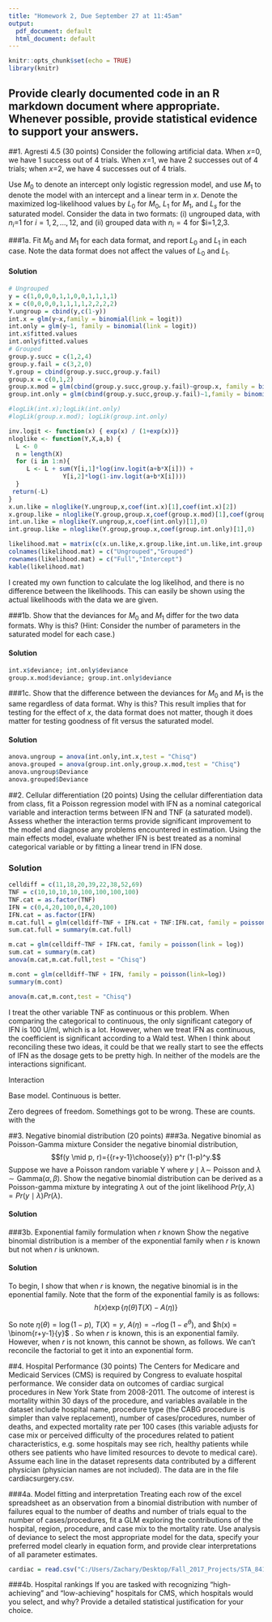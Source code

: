 ```yaml
---
title: "Homework 2, Due September 27 at 11:45am"
output:
  pdf_document: default
  html_document: default
---
```


```r
knitr::opts_chunk$set(echo = TRUE)
library(knitr)
```

## Provide clearly documented code in an R markdown document where appropriate. Whenever possible, provide statistical evidence to support your answers.


##1. Agresti 4.5 (30 points)
Consider the following artificial data. When $x$=0, we have 1 success out of 4 trials. When $x$=1, we have 2 successes out of 4 trials; when $x$=2, we have 4 successes out of 4 trials.

Use $M_0$ to denote an intercept only logistic regression model, and use $M_1$ to denote the model with an intercept and a linear term in $x$. Denote the maximized log-likelihood values by $L_0$ for $M_0$, $L_1$ for $M_1$, and $L_s$ for the saturated model. Consider the data in two formats: (i) ungrouped data, with $n_i$=1 for $i=1,2,...,12$, and (ii) grouped data with $n_i=4$ for $i=1,2,3.

###1a.
Fit $M_0$ and $M_1$ for each data format, and report $L_0$ and $L_1$ in each case. Note the data format does not affect the values of $L_0$ and $L_1$.

#### Solution
```r
# Ungrouped
y = c(1,0,0,0,1,1,0,0,1,1,1,1)
x = c(0,0,0,0,1,1,1,1,2,2,2,2)
Y.ungroup = cbind(y,c(1-y))
int.x = glm(y~x,family = binomial(link = logit))
int.only = glm(y~1, family = binomial(link = logit))
int.x$fitted.values
int.only$fitted.values
# Grouped
group.y.succ = c(1,2,4)
group.y.fail = c(3,2,0)
Y.group = cbind(group.y.succ,group.y.fail)
group.x = c(0,1,2)
group.x.mod = glm(cbind(group.y.succ,group.y.fail)~group.x, family = binomial(link = logit))
group.int.only = glm(cbind(group.y.succ,group.y.fail)~1,family = binomial(link = logit))

#logLik(int.x);logLik(int.only)
#logLik(group.x.mod); logLik(group.int.only)

inv.logit <- function(x) { exp(x) / (1+exp(x))}
nloglike <- function(Y,X,a,b) {
  L <- 0
  n = length(X)
  for (i in 1:n){
     L <- L + sum(Y[i,1]*log(inv.logit(a+b*X[i])) + 
               Y[i,2]*log(1-inv.logit(a+b*X[i])))
  }
 return(-L) 
} 
x.un.like = nloglike(Y.ungroup,x,coef(int.x)[1],coef(int.x)[2])
x.group.like = nloglike(Y.group,group.x,coef(group.x.mod)[1],coef(group.x.mod)[2])
int.un.like = nloglike(Y.ungroup,x,coef(int.only)[1],0)
int.group.like = nloglike(Y.group,group.x,coef(group.int.only)[1],0)

likelihood.mat = matrix(c(x.un.like,x.group.like,int.un.like,int.group.like),byrow = TRUE,nrow = 2)
colnames(likelihood.mat) = c("Ungrouped","Grouped")
rownames(likelihood.mat) = c("Full","Intercept")
kable(likelihood.mat)
```
I created my own function to calculate the log likelihod, and there is no difference between the likelihoods.  This can easily be shown using the actual likelihoods with the data we are given.  

###1b.
Show that the deviances for $M_0$ and $M_1$ differ for the two data formats. Why is this?  (Hint: Consider the number of parameters in the saturated model for each case.)


#### Solution
```r
int.x$deviance; int.only$deviance
group.x.mod$deviance; group.int.only$deviance

```

###1c.
Show that the difference between the deviances for $M_0$ and $M_1$ is the same regardless of data format. Why is this?  This result implies that for testing for the effect of $x$, the data format does not matter, though it does matter for testing goodness of fit versus the saturated model.

#### Solution
```r
anova.ungroup = anova(int.only,int.x,test = "Chisq")
anova.grouped = anova(group.int.only,group.x.mod,test = "Chisq")
anova.ungroup$Deviance
anova.grouped$Deviance
```

##2. Cellular differentiation (20 points)
Using the cellular differentiation data from class, fit a Poisson regression model with IFN as a nominal categorical variable and interaction terms between IFN and TNF (a saturated model).  Assess whether the interaction terms provide significant improvement to the model and diagnose any problems encountered in estimation. Using the main effects model, evaluate whether IFN is best treated as a nominal categorical variable or by fitting a linear trend in IFN dose.

### Solution
```r
celldiff = c(11,18,20,39,22,38,52,69)
TNF = c(10,10,10,10,100,100,100,100)
TNF.cat = as.factor(TNF)
IFN = c(0,4,20,100,0,4,20,100)
IFN.cat = as.factor(IFN)
m.cat.full = glm(celldiff~TNF + IFN.cat + TNF:IFN.cat, family = poisson(link = log))
sum.cat.full = summary(m.cat.full)

m.cat = glm(celldiff~TNF + IFN.cat, family = poisson(link = log))
sum.cat = summary(m.cat)
anova(m.cat,m.cat.full,test = "Chisq")

m.cont = glm(celldiff~TNF + IFN, family = poisson(link=log))
summary(m.cont)

anova(m.cat,m.cont,test = "Chisq")
```
I treat the other variable TNF as continuous or this problem.  When comparing the categorical to continuous, the only significant category of IFN is 100 U/ml, which is a lot.  However, when we treat IFN as continuous, the coefficient is significant according to a Wald test.  When I think about reconciling these two ideas, it could be that we really start to see the effects of IFN as the dosage gets to be pretty high. In neither of the models are the interactions significant. 

Interaction

Base model. Continuous is better.

Zero degrees of freedom.  Somethings got to be wrong.  These are counts. with the 

##3. Negative binomial distribution (20 points)
###3a. Negative binomial as Poisson-Gamma mixture
Consider the negative binomial distribution, $$f(y \mid p, r)={{r+y-1}\choose{y}} p^r (1-p)^y.$$ Suppose we have a Poisson random variable Y where $y \mid \lambda \sim$ Poisson and $\lambda \sim \text{Gamma}(\alpha,\beta)$. Show the negative binomial distribution can be derived as a Poisson-gamma mixture by integrating $\lambda$ out of the joint likelihood $Pr(y,\lambda)=Pr(y \mid \lambda)Pr(\lambda)$. 

#### Solution

\begin{align*}
f(y \mid p, r)&={{r+y-1}\choose{y}} p^r (1-p)^y \\
p(y \mid \lambda) = \frac{e^{-\lambda}\lambda^y}{y!} &\quad \pi(\lambda) = \frac{\beta^{\alpha}}{
\Gamma(\alpha)} \lambda^{\alpha-1}\exp{-\beta\lambda} \\
Pr(y,\lambda) &= \frac{e^{-\lambda}\lambda^y}{y!}\frac{\beta^{\alpha}}{
\Gamma(\alpha)} \lambda^{\alpha-1}\exp\{-\beta\lambda\} \\
Pr(y \mid \alpha,\beta) &= \int_{\lambda} \frac{e^{-\lambda}\lambda^y}{y!}\frac{\beta^{\alpha}}{
\Gamma(\alpha)} \lambda^{\alpha-1}\exp\{-\beta\lambda\}d\lambda \\
&= \frac{\beta^{\alpha}}{ \Gamma(\alpha)y!} \int_{\lambda} \lambda^{y+\alpha-1}\exp\{-\lambda(\beta+1)\}d\lambda \\
&=\frac{\beta^{\alpha}}{ \Gamma(\alpha)y!}  \frac{\Gamma(y+\alpha)}{(\beta+1)^{y+\alpha}} \int_{\lambda} \frac{ (\beta+1)^{y+\alpha}}{\Gamma(y+\alpha)} \lambda^{y+\alpha-1}\exp\{-\lambda(\beta+1)\}d\lambda \\
&=\frac{\beta^{\alpha}}{(\beta+1)^{y}(\beta+1)^{\alpha}}  \frac{\Gamma(y+\alpha)}{\Gamma(\alpha)y!} \\
&= \frac{\Gamma(y+\alpha)}{\Gamma(\alpha)y!} (\frac{\beta}{\beta+1})^\alpha (\frac{1}{\beta+1})^y \\
\text{Note that   } \frac{\Gamma(y+\alpha)}{\Gamma(\alpha)y!} &= \frac{(y+\alpha-1)(y+\alpha-2)\ldots(y+\alpha-y)\Gamma(\alpha)}{\Gamma(\alpha)y!} = \binom{\alpha+y-1}{y}\\
&= \binom{\alpha+y-1}{y}(\frac{\beta}{\beta+1})^\alpha (1 - \frac{\beta}{\beta+1})^y \\
\text{So clearly   } \alpha = r \text{ and  } p = \frac{\beta}{\beta + 1} 
\end{align*}

###3b. Exponential family formulation when $r$ known
Show the negative binomial distribution  is a member of the exponential family when $r$ is known but not when $r$ is unknown.

#### Solution
To begin, I show that when $r$ is known, the negative binomial is in the eponential family. Note that the form of the exponential family is as follows:$$ h(x)\exp\{\eta(\theta)T(X) - A(\eta)\}$$
\begin{align*}
f(y \mid p, r)&={{r+y-1}\choose{y}} p^r (1-p)^y \\
&= {{r+y-1}\choose{y}} \exp\{r\log p + y\log(1-p)\} \\
\text{Let } \theta &= log(1-p) \rightarrow p = 1 - e^{\theta} \\
&= {{r+y-1}\choose{y}} \exp\{r\log(1 - e^{\theta}) + y\theta\} \\
&= {{r+y-1}\choose{y}} \exp\{y\theta\ - (-r\log(1 - e^{\theta})) \}
\end{align*}

So note $\eta(\theta) = \log(1-p)$, $T(X)=y$, $A(\eta) = -r\log(1-e^{\theta})$, and $h(x) = \binom{r+y-1}{y}$ .  So when $r$ is known, this is an exponential family.  However, when $r$ is not known, this cannot be shown, as follows.
\begin{align*}
f(y \mid p, r)&={{r+y-1}\choose{y}} p^r (1-p)^y \\
&= \exp\{\log({{r+y-1}\choose{y}} p^r (1-p)^y) \} \\
&= \exp\{\log{{r+y-1}\choose{y}} + r\log(p) + y\log (1-p) \} \\
&=\exp\{\log(\frac{(r+y-1)!}{(r-1)!y!})\}\exp\{r\log(p) + y\log (1-p) \} \\
&= \frac{(y+r-1)\ldots(y+1)}{(r-1)!}\exp\{r\log(p) + y\log (1-p) \}
\end{align*}
We can't reconcile the factorial to get it into an exponential form.

##4. Hospital Performance (30 points)
The Centers for Medicare and Medicaid Services (CMS) is required by Congress to evaluate
hospital performance.  We consider data on outcomes of cardiac surgical procedures in
New York State from 2008-2011. The outcome of interest is mortality within 30 days of the
procedure, and variables available in the dataset include hospital name, procedure type (the CABG procedure is simpler than valve replacement), number of cases/procedures, number of deaths, and expected mortality rate per 100 cases (this variable adjusts for case mix or perceived difficulty of the procedures related to patient characteristics, e.g. some hospitals may see rich, healthy patients while others see patients who have limited resources to devote to medical care). Assume each line in the dataset represents data contributed by a different physician (physician names are not included).  The data are in the file cardiacsurgery.csv.

###4a. Model fitting and interpretation
Treating each row of the excel spreadsheet as an observation from a binomial distribution with number of failures equal to the number of deaths and number of trials equal to the number of cases/procedures, fit a GLM exploring the contributions of the hospital, region, procedure, and case mix to the mortality rate. Use analysis of deviance to select the most appropriate model for the data, specify your preferred model clearly in equation form, and provide clear interpretations of all parameter estimates.

```r
cardiac = read.csv("C:/Users/Zachary/Desktop/Fall_2017_Projects/STA_841/STA_841_cat/HW02/cardiacsurgery.csv",header = TRUE)

```

###4b. Hospital rankings
If you are tasked with recognizing "high-achieving" and "low-achieving" hospitals for CMS, which hospitals would you select, and why? Provide a detailed statistical justification for your choice.



